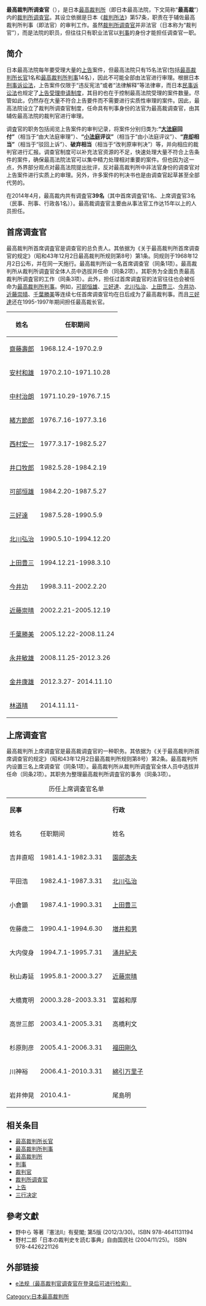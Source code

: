 '''最高裁判所调查官'''（{{lang|ja|さいこうさいばんしょちょうさかん}}），是日本[[最高裁判所|最高裁判所]]（即日本最高法院，下文简称“'''最高裁'''”）内的[[裁判所调査官|裁判所调査官]]。其设立依据是日本《[[裁判所法|裁判所法]]》第57条，职责在于辅佐最高裁判所判事（即法官）的审判工作。虽然[[裁判所调査官|裁判所调査官]]并非法官（日本称为“裁判官”），而是法院的职员，但往往只有职业法官以[[判事|判事]]的身份才能担任调查官一职。

== 简介 ==
日本最高法院每年要受理大量的[[上告|上告]]案件，但最高法院只有15名法官(包括[[最高裁判所长官|最高裁判所长官]]1名和[[最高裁判所裁判官|最高裁判所判事]]14名），因此不可能全部由法官进行审理。根据日本[[刑事诉讼法|刑事诉讼法]]，上告案件仅限于“违反宪法”或者“法律解释”等法律审，而日本[[民事诉讼法|民事诉讼法]]也规定了[[上告受理申请制度|上告受理申请制度]]，其目的也在于控制最高法院受理的案件数量。尽管如此，仍然存在大量不符合上告要件而不需要进行实质性审理的案件。因此，最高法院设立了裁判所调查官制度，任命具有判事身份的法官为最高裁调查官，由其辅佐最高法院的裁判官进行审理。

调査官的职务包括阅览上告案件的审判记录，将案件分别归类为:'''“[[大法庭|大法庭]]回付”'''（相当于“由大法庭审理”）、'''“[[小法庭|小法庭]]评议”'''（相当于“由小法庭评议”）、'''“[[弃却|弃却]]相当”'''（相当于“驳回上诉”）、'''破弃相当'''（相当于“改判原审判决”）等，并向相应的裁判官进行汇报。调查官制度可以补充法官资源的不足，快速处理大量不符合上告条件的案件，确保最高法院法官可以集中精力处理相对重要的案件。但也因为这一点，外界部分观点对最高法院提出批评，反对最高裁判所中非法官身份的调查官对上告案件进行实质上的审理。另外，许多案件的判决书也是由调查官起草甚至全部代劳的。

在2014年4月，最高裁内共有调査官'''39名'''（其中首席调査官1名、上席调査官3名（民事、刑事、行政各1名））。最高裁调査官主要由从事法官工作达15年以上的人员担任。

== 首席调査官 ==
最高裁判所首席调査官是调查官的总负责人。其依据为《关于最高裁判所首席调查官的规定》（昭和43年12月2日最高裁判所规则第8号）第1条。同规则于1968年12月2日公布，并在同一天施行。最高裁判所设一名首席调查官（同条1项）。最高裁判所从裁判所调査官全体人员中选拔并任命（同条2项）。其职务为全面负责最高裁判所调査官的工作（同条3项）。此外，担任过首席调査官的法官往往也会被任命为[[最高裁判所裁判官|最高裁判所判事]]。例如，[[可部恒雄|可部恒雄]]、[[三好達|三好達]]、[[北川弘治|北川弘治]]、[[上田豊三|上田豊三]]、[[今井功|今井功]]、[[近藤崇晴|近藤崇晴]]、[[千葉勝美|千葉勝美]]等连续七任首席调查官均在日后成为了最高裁判事。而且[[三好達|三好達]]还在1995-1997年期间担任最高裁长官。

{| class="wikitable"
! 姓名
! 任职期间
|-
| [[齋藤壽郎|齋藤壽郎]]
| 1968.12.4-1970.2.9
|-
| [[安村和雄|安村和雄]]
| 1970.2.10-1971.10.28
|-
| [[中村治朗|中村治朗]]
| 1971.10.29-1976.7.15
|-
| [[緒方節郎|緒方節郎]]
| 1976.7.16-1977.3.16
|-
| [[西村宏一|西村宏一]]
| 1977.3.17-1982.5.27	
|-
| [[井口牧郎|井口牧郎]]
| 1982.5.28-1984.2.19
|-
| [[可部恒雄|可部恒雄]]
| 1984.2.20-1987.5.27
|-
| [[三好達|三好達]]
| 1987.5.28-1990.5.9
|-
| [[北川弘治|北川弘治]]
| 1990.5.10-1994.12.20
|-
| [[上田豊三|上田豊三]]
| 1994.12.21-1998.3.10
|-
| [[今井功_(裁判官)|今井功]]
| 1998.3.11-2002.2.20
|-
| [[近藤崇晴|近藤崇晴]]
| 2002.2.21-2005.12.19
|-
| [[千葉勝美|千葉勝美]]
| 2005.12.22-2008.11.24
|-
| [[永井敏雄|永井敏雄]]
| 2008.11.25-2012.3.26
|-
| [[金井康雄|金井康雄]]
| 2012.3.27- 2014.11.10
|-
| [[林道晴|林道晴]]
| 2014.11.11-
|}

== 上席调査官 ==
最高裁判所上席调査官是最高裁调査官的一种职务。其依据为《关于最高裁判所首席调查官的规定》（昭和43年12月2日最高裁判所规则第8号）第2条。最高裁判所内设置三名上席调查官（同条1项）。最高裁判所从裁判所调査官全体人员中选拔并任命（同条2项）。其职务为整理最高裁判所调査官的事务（同条3项）。

{| class="wikitable" style="text-align:center"
|+ 历任上席调査官名单
|-
| colspan="2" | '''民事'''
| colspan="2" | '''行政'''
| colspan="2" | '''刑事''' 
|-
| 姓名 || 任职期间　|| 姓名 || 任职期间　|| 姓名 || 任职期间　
|-
|吉井直昭||1981.4.1-1982.3.31||[[園部逸夫|園部逸夫]]||1981.4.1-1983.3.31||[[森岡茂|森岡茂]]||1981.4.1-1985.3.31
|-
|平田浩||1982.4.1-1987.3.31||[[北川弘治|北川弘治]]||1983.4.1-1988.3.31||[[金谷利広|金谷利広]]||1985.4.1-1988.3.31
|-
|小倉顕||1987.4.1-1990.3.31||[[上田豊三|上田豊三]]||1988.4.1-1991.6.14||[[香城敏麿|香城敏麿]]||1988.4.1-1991.3.31
|-
|佐藤歳二||1990.4.1-1994.6.30||[[増井和男|増井和男]]||1991.6.15-1992.5.31||[[龍岡資晃|龍岡資晃]]||1991.4.1-1995.3.31
|-
|大内俊身||1994.7.1-1995.7.31||[[涌井紀夫|涌井紀夫]]||1992.6.1-1993.11.3||[[白木勇|白木勇]]||1995.4.3-1997.8.3
|-
|秋山寿延||1995.8.1-2000.3.27||[[近藤崇晴|近藤崇晴]]||1993.11.4-1999.3.31||[[池田修|池田修]]||1997.8.4-2001.9.15
|-
|大橋寛明||2000.3.28-2003.3.31||富越和厚||1999.4.1-2003.3.31||[[永井敏雄|永井敏雄]]||2001.9.16-2004.3.31
|-
|高世三郎||2003.4.1-2005.3.31||高橋利文||2003.4.1-2004.9.12||井上弘通||2004.4.1-2008.1.6
|-
|杉原則彦||2005.4.1-2006.3.31||[[福田剛久|福田剛久]]||2004.9.13-2009.3.24||青柳勤||2008.1.7-2012.10.26
|-
|川神裕||2006.4.1-2010.3.31||[[綿引万里子|綿引万里子]]||2009.3.25-2012.3.8||秋吉淳一郎||2012.10.27- 2014.7.24
|-
|岩井伸晃||2010.4.1- ||尾島明||2012.3.9-||伊藤雅人||2014.7.25- 
|}

== 相关条目 ==
* [[最高裁判所长官|最高裁判所长官]]
* [[最高裁判所裁判官|最高裁判所判事]]
* [[最高裁判所|最高裁判所]]
* [[判事|判事]]
* [[裁判官|裁判官]]
* [[裁判所调査官|裁判所调査官]]
* [[上告|上告]]
* [[三行决定|三行决定]]

==參考文獻==
{{refbegin}}
*野中ら 等著『憲法II』有斐閣; 第5版 (2012/3/30)。ISBN 978-4641131194
*野村二郎「日本の裁判史を読む事典」自由国民社 (2004/11/25)。 ISBN 978-4426221126
{{refend}}

== 外部链接 ==
* [http://www.e-hoki.com/ e法规（最高裁判官调査官在登录后可进行检索）] {{Wayback|url=http://www.e-hoki.com/ |date=20201130165445 }}

{{日本最高裁判所}}

[[Category:日本最高裁判所|Category:日本最高裁判所]]